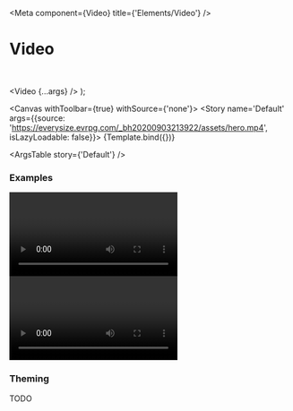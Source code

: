 

<Meta
  component={Video}
  title={'Elements/Video'}
/>

# Video

<br/>

  <Video {...args} />
);

<Canvas withToolbar={true} withSource={'none'}>
  <Story name='Default' args={{source: 'https://everysize.evrpg.com/_bh20200903213922/assets/hero.mp4', isLazyLoadable: false}}>
    {Template.bind({})}
  </Story>
</Canvas>

<ArgsTable story={'Default'} />

### Examples

<Canvas>
  <Story name='No Controls'>
    <Video source={'https://everysize.evrpg.com/_bh20200903213922/assets/hero.mp4'} isLazyLoadable={false} shouldShowControls={false} />
  </Story>
</Canvas>

<Canvas>
  <Story name='Autoplay'>
    <Video source={'https://everysize.evrpg.com/_bh20200903213922/assets/hero.mp4'} isLazyLoadable={false} shouldAutoplay={true} />
  </Story>
</Canvas>


### Theming

TODO
